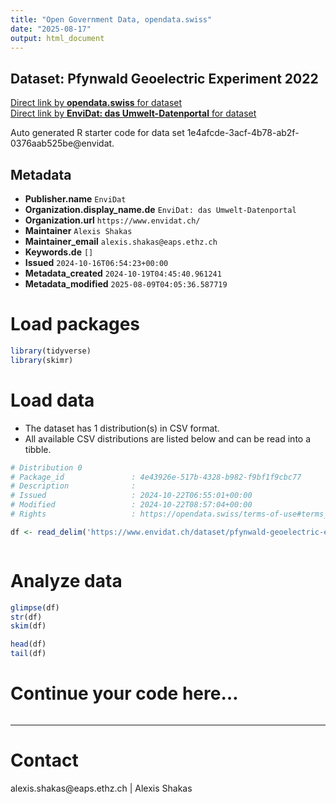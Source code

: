 ```yaml
---
title: "Open Government Data, opendata.swiss"
date: "2025-08-17"
output: html_document
---
```


## Dataset: Pfynwald Geoelectric Experiment 2022



[Direct link by **opendata.swiss** for dataset](https://opendata.swiss/de/dataset/pfynwald-geoelectric-experiment-2022)<br>
[Direct link by **EnviDat: das Umwelt-Datenportal** for dataset](https://www.envidat.ch/#/metadata/pfynwald-geoelectric-experiment-2022)

Auto generated R starter code for data set 1e4afcde-3acf-4b78-ab2f-0376aab525be@envidat.

## Metadata

- **Publisher.name** `EnviDat`
- **Organization.display_name.de** `EnviDat: das Umwelt-Datenportal`
- **Organization.url** `https://www.envidat.ch/`
- **Maintainer** `Alexis Shakas`
- **Maintainer_email** `alexis.shakas@eaps.ethz.ch`
- **Keywords.de** `[]`
- **Issued** `2024-10-16T06:54:23+00:00`
- **Metadata_created** `2024-10-19T04:45:40.961241`
- **Metadata_modified** `2025-08-09T04:05:36.587719`


# Load packages

```r

library(tidyverse)
library(skimr)

```

# Load data

-   The dataset has 1 distribution(s) in CSV format.
-   All available CSV distributions are listed below and can be read into a tibble.

```r

# Distribution 0
# Package_id               : 4e43926e-517b-4328-b982-f9bf1f9cbc77
# Description              : 
# Issued                   : 2024-10-22T06:55:01+00:00
# Modified                 : 2024-10-22T08:57:04+00:00
# Rights                   : https://opendata.swiss/terms-of-use#terms_open

df <- read_delim('https://www.envidat.ch/dataset/pfynwald-geoelectric-experiment-2022/resource/e0f3f914-7db4-4536-a47f-ee8b878b5ad1')



```

# Analyze data

```r

glimpse(df)
str(df)
skim(df)

head(df)
tail(df)

```

# Continue your code here...

```r

```

------------------------------------------------------------------------

# Contact

alexis.shakas@eaps.ethz.ch | Alexis Shakas
